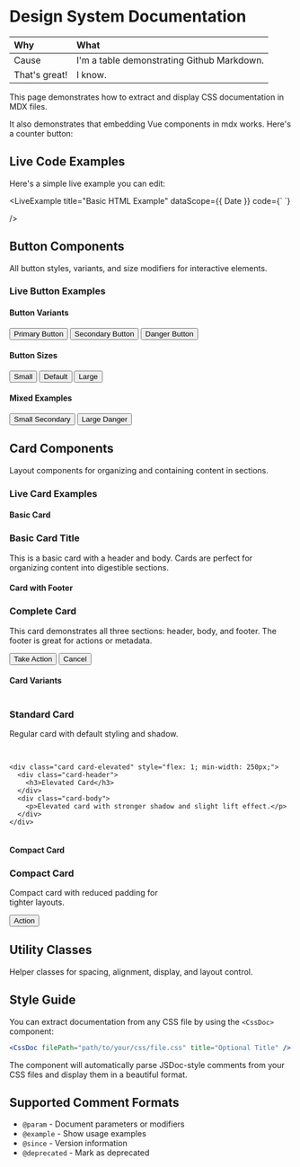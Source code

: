 
# Design System Documentation

| Why | What |
:--- | :---
| Cause | I'm a table demonstrating Github Markdown. |
| That's great! | I know. |

This page demonstrates how to extract and display CSS documentation in MDX files.

It also demonstrates that embedding Vue components in mdx works.  Here's a counter button:

<HelloWorld />

## Live Code Examples

Here's a simple live example you can edit:

<LiveExample
  title="Basic HTML Example"
  dataScope={{ Date }}
  code={`<template>
  <div>
    <h3>Hello from Vue Live!</h3>
    <p>Current time: {{ new Date().toLocaleTimeString() }}</p>
    <button @click="count++" class="btn btn-primary">
      Clicked {{ count }} times
    </button>
  </div>
</template>

<script>
  data() {
    return {
      count: 0
    }
  }
}
</script>`}
/>

## Button Components

All button styles, variants, and size modifiers for interactive elements.

<CssDoc filePath="src/styles/button.css" title="Button System" />

### Live Button Examples

<div class="example-section">
  <h4>Button Variants</h4>
  <div class="button-examples">
    <button class="btn btn-primary">Primary Button</button>
    <button class="btn btn-secondary">Secondary Button</button>
    <button class="btn btn-danger">Danger Button</button>
  </div>

  <h4>Button Sizes</h4>
  <div class="button-examples">
    <button class="btn btn-primary btn-small">Small</button>
    <button class="btn btn-primary">Default</button>
    <button class="btn btn-primary btn-large">Large</button>
  </div>

  <h4>Mixed Examples</h4>
  <div class="button-examples">
    <button class="btn btn-secondary btn-small">Small Secondary</button>
    <button class="btn btn-danger btn-large">Large Danger</button>
  </div>
</div>

## Card Components

Layout components for organizing and containing content in sections.

<CssDoc filePath="src/styles/card.css" title="Card System" />

### Live Card Examples

<div class="example-section">
  <h4>Basic Card</h4>
  <div class="card">
    <div class="card-header">
      <h3>Basic Card Title</h3>
    </div>
    <div class="card-body">
      <p>This is a basic card with a header and body. Cards are perfect for organizing content into digestible sections.</p>
    </div>
  </div>

  <h4>Card with Footer</h4>
  <div class="card">
    <div class="card-header">
      <h3>Complete Card</h3>
    </div>
    <div class="card-body">
      <p>This card demonstrates all three sections: header, body, and footer. The footer is great for actions or metadata.</p>
    </div>
    <div class="card-footer">
      <button class="btn btn-primary">Take Action</button>
      <button class="btn btn-secondary">Cancel</button>
    </div>
  </div>

  <h4>Card Variants</h4>
  <div style="display: flex; gap: 1rem; flex-wrap: wrap;">
    <div class="card" style="flex: 1; min-width: 250px;">
      <div class="card-header">
        <h3>Standard Card</h3>
      </div>
      <div class="card-body">
        <p>Regular card with default styling and shadow.</p>
      </div>
    </div>

    <div class="card card-elevated" style="flex: 1; min-width: 250px;">
      <div class="card-header">
        <h3>Elevated Card</h3>
      </div>
      <div class="card-body">
        <p>Elevated card with stronger shadow and slight lift effect.</p>
      </div>
    </div>
  </div>

  <h4>Compact Card</h4>
  <div class="card card-compact" style="max-width: 300px;">
    <div class="card-header">
      <h3>Compact Card</h3>
    </div>
    <div class="card-body">
      <p>Compact card with reduced padding for tighter layouts.</p>
    </div>
    <div class="card-footer">
      <button class="btn btn-primary btn-small">Action</button>
    </div>
  </div>
</div>

## Utility Classes

Helper classes for spacing, alignment, display, and layout control.

<CssDoc filePath="src/styles/utilities.css" title="Utility Classes" />

## Style Guide

You can extract documentation from any CSS file by using the `<CssDoc>` component:

```jsx
<CssDoc filePath="path/to/your/css/file.css" title="Optional Title" />
```

The component will automatically parse JSDoc-style comments from your CSS files and display them in a beautiful format.

## Supported Comment Formats

- `@param` - Document parameters or modifiers
- `@example` - Show usage examples
- `@since` - Version information
- `@deprecated` - Mark as deprecated

<style>
{`
.example-section {
  margin: 2rem 0;
  padding: 1.5rem;
  border: 1px solid #e1e5e9;
  border-radius: 8px;
  background: #fafbfc;
}

.example-section h4 {
  color: #2c3e50;
  margin-top: 1.5rem;
  margin-bottom: 1rem;
  padding-bottom: 0.5rem;
  border-bottom: 2px solid #3498db;
  font-size: 1.1rem;
}

.example-section h4:first-child {
  margin-top: 0;
}

.button-examples {
  display: flex;
  gap: 0.75rem;
  flex-wrap: wrap;
  align-items: center;
  margin-bottom: 1rem;
}

.button-examples:last-child {
  margin-bottom: 0;
}

.card {
  margin-bottom: 1.5rem;
}

.card:last-child {
  margin-bottom: 0;
}

/* Ensure card headers in examples don't get too large */
.example-section .card h3 {
  margin: 0;
  font-size: 1.1rem;
}

/* Add some visual separation */
.example-section > *:not(:last-child) {
  margin-bottom: 1.5rem;
}
`}
</style>
